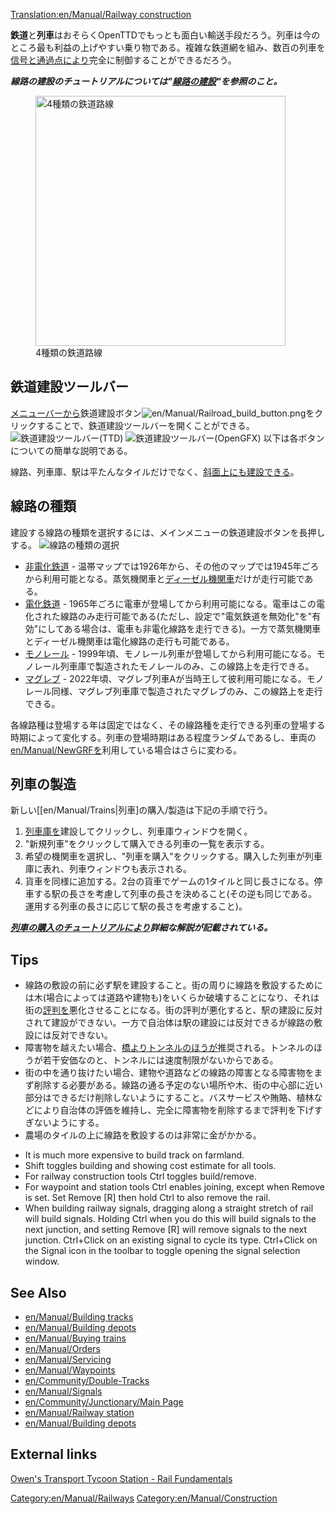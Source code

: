 [[Translation:en/Manual/Railway construction]]
{{ja/Manual/目次}}

'''鉄道'''と'''列車'''はおそらくOpenTTDでもっとも面白い輸送手段だろう。列車は今のところ最も利益の上げやすい乗り物である。複雑な鉄道網を組み、数百の列車を[[en/Manual/Signals|信号]]と[[en/Manual/Waypoints|通過点]]により完全に制御することができるだろう。

''' ''線路の建設のチュートリアルについては"[[ja/Manual/Building tracks|線路の建設]]"を参照のこと。'' '''

[[File:en/Manual/4 Types of railway.png|thumb|none|400px|4種類の鉄道路線]]

==鉄道建設ツールバー==
[[en/Manual/Game interface#the-menu-bar|メニューバー]]から鉄道建設ボタン[[File:en/Manual/Railroad build button.png]]をクリックすることで、鉄道建設ツールバーを開くことができる。
[[File:en/Manual/Railroad ConstructionTTD.png|none|frame|鉄道建設ツールバー(TTD)]]
[[File:en/Manual/Railroad ConstructionOGFX.png|none|frame|鉄道建設ツールバー(OpenGFX)]]
以下は各ボタンについての簡単な説明である。
{{ja/Manual/Railway toolbar overview}}

線路、列車庫、駅は平たんなタイルだけでなく、[[en/Archive/Manual/Settings/Build on slopes|斜面上にも建設]]できる。

==線路の種類==
建設する線路の種類を選択するには、メインメニューの鉄道建設ボタンを長押しする。
[[File:en/Manual/Openttd-rail1.png|none|frame|線路の種類の選択]]
* [[en/Manual/Base Set/Railways|非電化鉄道]] - 温帯マップでは1926年から、その他のマップでは1945年ごろから利用可能となる。蒸気機関車と[https://ja.wikipedia.org/wiki/%E3%83%87%E3%82%A3%E3%83%BC%E3%82%BC%E3%83%AB%E6%A9%9F%E9%96%A2%E8%BB%8A ディーゼル機関車]だけが走行可能である。
* [[en/Manual/Base Set/Electrified railways|電化鉄道]] - 1965年ごろに電車が登場してから利用可能になる。電車はこの電化された線路のみ走行可能である(ただし、設定で"電気鉄道を無効化"を"有効"にしてある場合は、電車も非電化線路を走行できる)。一方で蒸気機関車とディーゼル機関車は電化線路の走行も可能である。
* [[en/Manual/Base Set/Monorail|モノレール]] - 1999年頃、モノレール列車が登場してから利用可能になる。モノレール列車庫で製造されたモノレールのみ、この線路上を走行できる。
* [[en/Manual/Base Set/MagLev|マグレブ]] - 2022年頃、マグレブ列車Aが当時王して彼利用可能になる。モノレール同様、マグレブ列車庫で製造されたマグレブのみ、この線路上を走行できる。

各線路種は登場する年は固定ではなく、その線路種を走行できる列車の登場する時期によって変化する。列車の登場時期はある程度ランダムであるし、車両の[[en/Manual/NewGRF]]を利用している場合はさらに変わる。

==列車の製造==
新しい[[en/Manual/Trains|列車]の購入/製造は下記の手順で行う。
#[[en/Manual/Depots|列車庫]]を建設してクリックし、列車庫ウィンドウを開く。
#"新規列車"をクリックして購入できる列車の一覧を表示する。
#希望の機関車を選択し、"列車を購入"をクリックする。購入した列車が列車庫に表れ、列車ウィンドウも表示される。
#貨車を同様に追加する。2台の貨車でゲームの1タイルと同じ長さになる。停車する駅の長さを考慮して列車の長さを決めること(その逆も同じである。運用する列車の長さに応じて駅の長さを考慮すること)。

''' ''[[ja/Manual/Buying trains|列車の購入のチュートリアル]]により詳細な解説が記載されている。'' '''

==Tips==
*線路の敷設の前に必ず駅を建設すること。街の周りに線路を敷設するためには木(場合によっては道路や建物も)をいくらか破壊することになり、それは街の[[en/Manual/Local authority|評判]]を悪化させることになる。街の評判が悪化すると、駅の建設に反対されて建設ができない。一方で自治体は駅の建設には反対できるが線路の敷設には反対できない。
*障害物を越えたい場合、[[en/Manual/Bridges|橋]]より[[en/Manual/Tunnels|トンネル]]のほうが推奨される。トンネルのほうが若干安価なのと、トンネルには速度制限がないからである。
*街の中を通り抜けたい場合、建物や道路などの線路の障害となる障害物をまず削除する必要がある。線路の通る予定のない場所や木、街の中心部に近い部分はできるだけ削除しないようにすること。バスサービスや賄賂、植林などにより自治体の評価を維持し、完全に障害物を削除するまで評判を下げすぎないようにする。
*農場のタイルの上に線路を敷設するのは非常に金がかかる。

* It is much more expensive to build track on farmland.
* Shift toggles building and showing cost estimate for all tools.
* For railway construction tools Ctrl toggles build/remove.
* For waypoint and station tools Ctrl enables joining, except when Remove is set. Set Remove [R] then hold Ctrl to also remove the rail.
* When building railway signals, dragging along a straight stretch of rail will build signals. Holding Ctrl when you do this will build signals to the next junction, and setting Remove [R] will remove signals to the next junction. Ctrl+Click on an existing signal to cycle its type. Ctrl+Click on the Signal icon in the toolbar to toggle opening the signal selection window.

==See Also==
*[[en/Manual/Building tracks]]
*[[en/Manual/Building depots]]
*[[en/Manual/Buying trains]]
*[[en/Manual/Orders]]
*[[en/Manual/Servicing]]
*[[en/Manual/Waypoints]]
*[[en/Community/Double-Tracks]]
*[[en/Manual/Signals]]
*[[en/Community/Junctionary/Main Page]]
*[[en/Manual/Railway station]]
*[[en/Manual/Building depots]]

==External links==
[http://www.transporttycoon.net/rail Owen's Transport Tycoon Station - Rail Fundamentals]

[[Category:en/Manual/Railways]]
[[Category:en/Manual/Construction]]